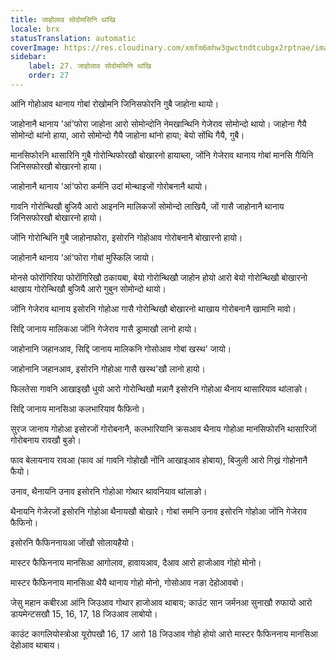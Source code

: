 ```yaml
---
title: जाहोलाव सोदोमसिनि थांखि
locale: brx
statusTranslation: automatic
coverImage: https://res.cloudinary.com/xmfm6mhw3gwctndtcubgx2rptnae/image/upload/v1741354419/small_cover_la_gran_rebelion_28716e29d2.webp
sidebar:
    label: 27. जाहोलाव सोदोमसिनि थांखि
    order: 27
---
```

आंनि गोहोआव थानाय गोबां रोखोमनि जिनिसफोरनि गुबै जाहोना थायो।

जाहोनानै थानाय 'आं'फोरा जाहोना आरो सोमोन्दोनि नेमखान्थिनि गेजेराव सोमोन्दो थायो। जाहोना गैयै सोमोन्दो थांनो हाया, आरो सोमोन्दो गैयै जाहोना थांनो हाया; बेयो सोंथि गैयै, गुबै।

मानसिफोरनि थासारिनि गुबै गोरोन्थिफोरखौ बोखारनो हायाब्ला, जोंनि गेजेराव थानाय गोबां मानसि गैयिनि जिनिसफोरखौ बोखारनो हाया।

जाहोनानै थानाय 'आं'फोरा कर्मनि उदां मोन्थाइजों गोरोबनानै थायो।

गावनि गोरोन्थिखौ बुजियै आरो आइननि मालिकजों सोमोन्दो लाखियै, जों गासै जाहोनानै थानाय जिनिसफोरखौ बोखारनो हायो।

जोंनि गोरोन्थिंनि गुबै जाहोनाफोरा, इसोरनि गोहोआव गोरोबनानै बोखारनो हायो।

जाहोनानै थानाय 'आं'फोरा गोबां मुस्किलि जायो।

मोनसे फोरोंगिरिया फोरोंगिरिखौ ठकायबा, बेयो गोरोन्थिखौ जाहोन होयो आरो बेयो गोरोन्थिखौ बोखारनो थाखाय गोरोन्थिखौ बुजियै आरो गुबुन सोमोन्दो थायो।

जोंनि गेजेराव थानाय इसोरनि गोहोआ गासै गोरोन्थिखौ बोखारनो थाखाय गोरोबनानै खामानि मावो।

सिद्दि जानाय मालिकआ जोंनि गेजेराव गासै ड्रामाखौ लानो हायो।

जाहोनानि जहानआव, सिद्दि जानाय मालिकनि गोसोआव गोबां खस्थ' जायो।

जाहोनानि जहानआव, इसोरनि गोहोआ गासै खस्थ'खौ लानो हायो।

फिलतेसा गावनि आखाइखौ धुयो आरो गोरोन्थिखौ मन्नानै इसोरनि गोहोआ थैनाय थासारियाव थांलाङो।

सिद्दि जानाय मानसिआ कलभारियाव फैफिनो।

सुरज जानाय गोहोआ इसोरजों गोरोबनानै, कलभारियानि क्रसआव थैनाय गोहोआ मानसिफोरनि थासारिजों गोरोबनाय रावखौ बुङो।

फाव बेलायनाय रावआ (फाव आं गावनि गोहोखौ नोंनि आखाइआव होबाय), बिजुली आरो गिख्रं गोहोनानै फैयो।

उनाव, थैनायनि उनाव इसोरनि गोहोआ गोथार थावनियाव थांलाङो।

थैनायनि गेजेरजों इसोरनि गोहोआ थैनायखौ बोखारे। गोबां समनि उनाव इसोरनि गोहोआ जोंनि गेजेराव फैफिनो।

इसोरनि फैफिननायआ जोंखौ सोलायहैयो।

मास्टर फैफिननाय मानसिआ आगोलाव, हावायआव, दैआव आरो हाजोआव गोहो मोनो।

मास्टर फैफिननाय मानसिआ थैयै थानाय गोहो मोनो, गोसोआव नङा देहोआवबो।

जेसु महान कबीरआ आंनि जिउआव गोथार हाजोआव थाबाय; काउंट सान जर्मनआ सुनाखौ रुफायो आरो डायमेन्टसखौ 15, 16, 17, 18 जिउआव लाबोयो।

काउंट कागलियोस्त्रोआ यूरोपखौ 16, 17 आरो 18 जिउआव गोहो होयो आरो मास्टर फैफिननाय मानसिआ देहोआव थाबाय।

